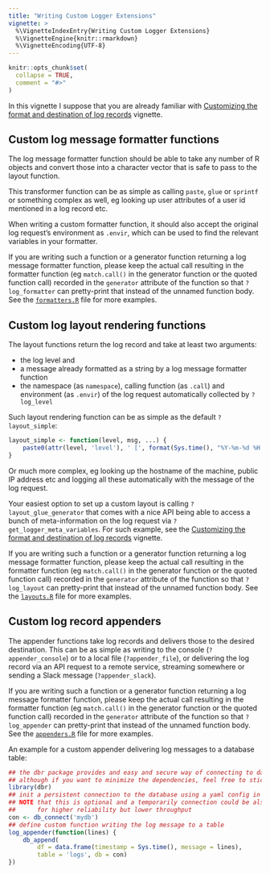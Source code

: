 ```yaml
---
title: "Writing Custom Logger Extensions"
vignette: >
  %\VignetteIndexEntry{Writing Custom Logger Extensions}
  %\VignetteEngine{knitr::rmarkdown}
  %\VignetteEncoding{UTF-8}
---
```


```r
knitr::opts_chunk$set(
  collapse = TRUE,
  comment = "#>"
)
```

In this vignette I suppose that you are already familiar with [Customizing the format and destination of log records](https://daroczig.github.io/logger/articles/customize_logger.html) vignette.

## Custom log message formatter functions

The log message formatter function should be able to take any number of R objects and convert those into a character vector that is safe to pass to the layout function.

This transformer function can be as simple as calling `paste`, `glue` or `sprintf` or something complex as well, eg looking up user attributes of a user id mentioned in a log record etc.

When writing a custom formatter function, it should also accept the original log request's environment as `.envir`, which can be used to find the relevant variables in your formatter.

If you are writing such a function or a generator function returning a log message formatter function, please keep the actual call resulting in the formatter function (eg `match.call()` in the generator function or the quoted function call) recorded in the `generator` attribute of the function so that `?log_formatter` can pretty-print that instead of the unnamed function body. See the [`formatters.R`](https://github.com/daroczig/logger/blob/master/R/formatters.R) file for more examples.

## Custom log layout rendering functions

The layout functions return the log record and take at least two arguments:

- the log level and
- a message already formatted as a string by a log message formatter function
- the namespace (as `namespace`), calling function (as `.call`) and environment (as `.envir`) of the log request automatically collected by `?log_level`

Such layout rendering function can be as simple as the default `?layout_simple`:

```r
layout_simple <- function(level, msg, ...) {
    paste0(attr(level, 'level'), ' [', format(Sys.time(), "%Y-%m-%d %H:%M:%S"), '] ', msg)
}
```

Or much more complex, eg looking up the hostname of the machine, public IP address etc and logging all these automatically with the message of the log request.

Your easiest option to set up a custom layout is calling `?layout_glue_generator` that comes with a nice API being able to access a bunch of meta-information on the log request via `?get_logger_meta_variables`. For such example, see the [Customizing the format and destination of log records](https://daroczig.github.io/logger/articles/customize_logger.html) vignette.

If you are writing such a function or a generator function returning a log message formatter function, please keep the actual call resulting in the formatter function (eg `match.call()` in the generator function or the quoted function call) recorded in the `generator` attribute of the function so that `?log_layout` can pretty-print that instead of the unnamed function body. See the [`layouts.R`](https://github.com/daroczig/logger/blob/master/R/layouts.R) file for more examples.

## Custom log record appenders

The appender functions take log records and delivers those to the desired destination. This can be as simple as writing to the console (`?appender_console`) or to a local file (`?appender_file`), or delivering the log record via an API request to a remote service, streaming somewhere or sending a Slack message (`?appender_slack`).

If you are writing such a function or a generator function returning a log message formatter function, please keep the actual call resulting in the formatter function (eg `match.call()` in the generator function or the quoted function call) recorded in the `generator` attribute of the function so that `?log_appender` can pretty-print that instead of the unnamed function body. See the [`appenders.R`](https://github.com/daroczig/logger/blob/master/R/appenders.R) file for more examples.

An example for a custom appender delivering log messages to a database table:

```r
## the dbr package provides and easy and secure way of connecting to databased from R
## although if you want to minimize the dependencies, feel free to stick with DBI etc.
library(dbr)
## init a persistent connection to the database using a yaml config in the background thanks to dbr
## NOTE that this is optional and a temporarily connection could be also used
##      for higher reliability but lower throughput
con <- db_connect('mydb')
## define custom function writing the log message to a table
log_appender(function(lines) {
    db_append(
        df = data.frame(timestamp = Sys.time(), message = lines),
        table = 'logs', db = con)
})
```

